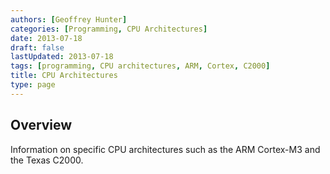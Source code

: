 ```yaml
---
authors: [Geoffrey Hunter]
categories: [Programming, CPU Architectures]
date: 2013-07-18
draft: false
lastUpdated: 2013-07-18
tags: [programming, CPU architectures, ARM, Cortex, C2000]
title: CPU Architectures
type: page
---
```



## Overview

Information on specific CPU architectures such as the ARM Cortex-M3 and the Texas C2000.
